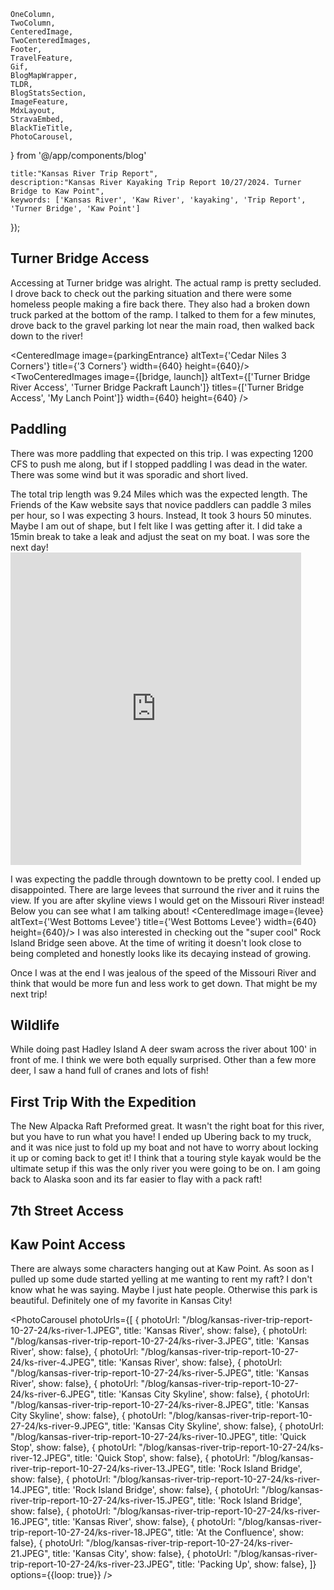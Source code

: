 
    OneColumn,
    TwoColumn,
    CenteredImage, 
    TwoCenteredImages, 
    Footer, 
    TravelFeature, 
    Gif, 
    BlogMapWrapper,
    TLDR,
    BlogStatsSection,
    ImageFeature,
    MdxLayout,
    StravaEmbed,
    BlackTieTitle,
    PhotoCarousel,
} from '@/app/components/blog'


    title:"Kansas River Trip Report",
    description:"Kansas River Kayaking Trip Report 10/27/2024. Turner Bridge to Kaw Point",
    keywords: ['Kansas River', 'Kaw River', 'kayaking', 'Trip Report', 'Turner Bridge', 'Kaw Point']
});

<ImageFeature
title='Kansas River Trip Report'
image={featureImage}
/>


<BlogStatsSection
    date='1/27/2024'
    speedCFS={1200}
    distanceMiles={6}
    putIn='Turner Bridge'
    takeOut='Kaw Point'
/>



<MdxLayout>

<TLDR
text="I had a great late October trip on the Kaw. The fall colors were beautiful. The river was was slow resulting in lots of paddling!"
/>

## Turner Bridge Access
Accessing at Turner bridge was alright. The actual ramp is pretty secluded. I drove back to check out the parking situation and there were some homeless people making a fire back there. They also had a broken down truck parked at the bottom of the ramp. I talked to them for a few minutes, drove back to the gravel parking lot near the main road, then walked back down to the river!

<CenteredImage image={parkingEntrance} altText={'Cedar Niles 3 Corners'} title={'3 Corners'} width={640} height={640}/>
<TwoCenteredImages image={[bridge, launch]} altText={['Turner Bridge River Access', 'Turner Bridge Packraft Launch']} titles={['Turner Bridge Access', 'My Lanch Point']} width={640} height={640} />

## Paddling
There was more paddling that expected on this trip. I was expecting 1200 CFS to push me along, but if I stopped paddling I was dead in the water. There was some wind but it was sporadic and short lived. 

The total trip length was 9.24 Miles which was the expected length. The Friends of the Kaw website says that novice paddlers can paddle 3 miles per hour, so I was expecting 3 hours. Instead, It took 3 hours 50 minutes. Maybe I am out of shape, but I felt like I was getting after it. I did take a 15min break to take a leak and adjust the seat on my boat. I was sore the next day!
<TwoColumn>
    <StravaEmbed
    dataEmbedId={12760366647}
    />
    <iframe src='https://connect.garmin.com/modern/activity/embed/17393317922' title='Turner Bridge -> Confluence' width='465' height='500' frameborder='0'></iframe>
</TwoColumn>

I was expecting the paddle through downtown to be pretty cool. I ended up disappointed. There are large levees that surround the river and it ruins the view. If you are after skyline views I would get on the Missouri River instead! Below you can see what I am talking about!
<CenteredImage image={levee} altText={'West Bottoms Levee'} title={'West Bottoms Levee'} width={640} height={640}/>
I was also interested in checking out the "super cool" Rock Island Bridge seen above. At the time of writing it doesn't look close to being completed and honestly looks like its decaying instead of growing.

Once I was at the end I was jealous of the speed of the Missouri River and think that would be more fun and less work to get down. That might be my next trip!

## Wildlife
While doing past Hadley Island A deer swam across the river about 100' in front of me. I think we were both equally surprised. Other than a few more deer, I saw a hand full of cranes and lots of fish!

## First Trip With the Expedition
The New Alpacka Raft Preformed great. It wasn't the right boat for this river, but you have to run what you have! I ended up Ubering back to my truck, and it was nice just to fold up my boat and not have to worry about locking it up or coming back to get it! I think that a touring style kayak would be the ultimate setup if this was the only river you were going to be on. I am going back to Alaska soon and its far easier to flay with a pack raft!

## 7th Street Access
<OneColumn>
    <BlogMapWrapper
        text='I ran into a guy fishing while heading down the river. He mentioned another access point on 7th street. I can confime this is true! This is musch closer to downtown. I belive it was about 3 miles from Kaw point. There is a dock and if I were taking someone who was newer to paddling, I would recommend from this access point to Kaw Park!'
        mapUrl={'https://www.google.com/maps/embed?pb=!1m14!1m12!1m3!1d1330.9936975780722!2d-94.62390219269248!3d39.075721519037145!2m3!1f0!2f0!3f0!3m2!1i1024!2i768!4f13.1!5e1!3m2!1sen!2sus!4v1730138050344!5m2!1sen!2sus'}
    />
</OneColumn>

## Kaw Point Access

<TwoColumn>
    There are always some characters hanging out at Kaw Point. As soon as I pulled up some dude started yelling at me wanting to rent my raft? I don't know what he was saying. Maybe I just hate people. Otherwise this park is beautiful. Definitely one of my favorite in Kansas City!
    <CenteredImage image={kawPoint} altText={'Kaw Point Downtown Kansas City Overlook'} title={'Kaw Point'} width={320} height={320}/>
</TwoColumn>

</MdxLayout>

<OneColumn>
    <BlackTieTitle
        title='Photo Gallery'
    />
</OneColumn>

<br/>

<PhotoCarousel 
photoUrls={[
{ photoUrl: "/blog/kansas-river-trip-report-10-27-24/ks-river-1.JPEG", title: 'Kansas River', show: false},
{ photoUrl: "/blog/kansas-river-trip-report-10-27-24/ks-river-3.JPEG", title: 'Kansas River', show: false},
{ photoUrl: "/blog/kansas-river-trip-report-10-27-24/ks-river-4.JPEG", title: 'Kansas River', show: false},
{ photoUrl: "/blog/kansas-river-trip-report-10-27-24/ks-river-5.JPEG", title: 'Kansas River', show: false},
{ photoUrl: "/blog/kansas-river-trip-report-10-27-24/ks-river-6.JPEG", title: 'Kansas City Skyline', show: false},
{ photoUrl: "/blog/kansas-river-trip-report-10-27-24/ks-river-8.JPEG", title: 'Kansas City Skyline', show: false},
{ photoUrl: "/blog/kansas-river-trip-report-10-27-24/ks-river-9.JPEG", title: 'Kansas City Skyline', show: false},
{ photoUrl: "/blog/kansas-river-trip-report-10-27-24/ks-river-10.JPEG", title: 'Quick Stop', show: false},
{ photoUrl: "/blog/kansas-river-trip-report-10-27-24/ks-river-12.JPEG", title: 'Quick Stop', show: false},
{ photoUrl: "/blog/kansas-river-trip-report-10-27-24/ks-river-13.JPEG", title: 'Rock Island Bridge', show: false},
{ photoUrl: "/blog/kansas-river-trip-report-10-27-24/ks-river-14.JPEG", title: 'Rock Island Bridge', show: false},
{ photoUrl: "/blog/kansas-river-trip-report-10-27-24/ks-river-15.JPEG", title: 'Rock Island Bridge', show: false},
{ photoUrl: "/blog/kansas-river-trip-report-10-27-24/ks-river-16.JPEG", title: 'Kansas River', show: false},
{ photoUrl: "/blog/kansas-river-trip-report-10-27-24/ks-river-18.JPEG", title: 'At the Confluence', show: false},
{ photoUrl: "/blog/kansas-river-trip-report-10-27-24/ks-river-21.JPEG", title: 'Kansas City', show: false},
{ photoUrl: "/blog/kansas-river-trip-report-10-27-24/ks-river-23.JPEG", title: 'Packing Up', show: false},
]}
options={{loop: true}} 
/>
